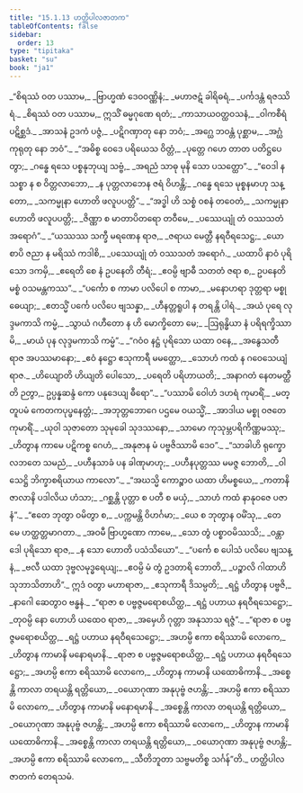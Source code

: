 ```yaml
---
title: "15.1.13 ဟတ္ထိပါလဇာတက"
tableOfContents: false
sidebar:
  order: 13
type: "tipitaka"
basket: "su"
book: "ja1"
---
```



<DynamicBreadcrumb />

<Division number="337" book="ja1" e="ch" v="22" p="350">

<Paragraph number="3201" type="verses" book="ja1">
_“စိရဿံ ဝတ ပဿာမ,_  
_ဗြာဟ္မဏံ ဒေဝဝဏ္ဏိနံ;_  
_မဟာဇဋံ ခါရိဓရံ,_  
_ပင်္ကဒန္တံ ရဇဿိရံ._  

</Paragraph>

</Division>
<Division number="338" book="ja1" e="ch" v="22" p="350">

<Paragraph number="3202" type="verses" book="ja1">
_စိရဿံ ဝတ ပဿာမ,_  
ဣသိံ ဓမ္မဂုဏေ ရတံ;_  
_ကာသာယဝတ္ထဝသနံ,_  
_ဝါကစီရံ ပဋိစ္ဆဒံ._  

</Paragraph>

</Division>
<Division number="339" book="ja1" e="ch" v="22" p="350">

<Paragraph number="3203" type="verses" book="ja1">
_အာသနံ ဥဒကံ ပဇ္ဇံ,_  
_ပဋိဂဏှာတု နော ဘဝံ;_  
_အဂ္ဃေ ဘဝန္တံ ပုစ္ဆာမ,_  
_အဂ္ဃံ ကုရုတု နော ဘဝံ”._  

</Paragraph>

</Division>
<Division number="340" book="ja1" e="ch" v="22" p="350">

<Paragraph number="3204" type="verses" book="ja1">
_“အဓိစ္စ ဝေဒေ ပရိယေသ ဝိတ္တံ,_  
_ပုတ္တေ ဂဟေ တာတ ပတိဋ္ဌပေတွာ;_  
_ဂန္ဓေ ရသေ ပစ္စနုဘုယျ သဗ္ဗံ,_  
_အရညံ သာဓု မုနိ သော ပသတ္ထော”._  

</Paragraph>

</Division>
<Division number="341" book="ja1" e="ch" v="22" p="350">

<Paragraph number="3205" type="verses" book="ja1">
_“ဝေဒါ န သစ္စာ န စ ဝိတ္တလာဘော,_  
_န ပုတ္တလာဘေန ဇရံ ဝိဟန္တိ;_  
_ဂန္ဓေ ရသေ မုစ္စနမာဟု သန္တော,_  
_သကမ္မုနာ ဟောတိ ဖလူပပတ္တိ”._  

</Paragraph>

</Division>
<Division number="342" book="ja1" e="ch" v="22" p="350">

<Paragraph number="3206" type="verses" book="ja1">
_“အဒ္ဓါ ဟိ သစ္စံ ဝစနံ တဝေတံ,_  
_သကမ္မုနာ ဟောတိ ဖလူပပတ္တိ;_  
_ဇိဏ္ဏာ စ မာတာပိတရော တဝီမေ,_  
_ပဿေယျုံ တံ ဝဿသတံ အရောဂံ”._  

</Paragraph>

</Division>
<Division number="343" book="ja1" e="ch" v="22" p="351">

<Paragraph number="3207" type="verses" book="ja1">
_“ယဿဿ သက္ခီ မရဏေန ရာဇ,_  
_ဇရာယ မေတ္တီ နရဝီရသေဋ္ဌ;_  
_ယော စာပိ ဇညာ န မရိဿံ ကဒါစိ,_  
_ပဿေယျုံ တံ ဝဿသတံ အရောဂံ._  

</Paragraph>

</Division>
<Division number="344" book="ja1" e="ch" v="22" p="351">

<Paragraph number="3208" type="verses" book="ja1">
_ယထာပိ နာဝံ ပုရိသော ဒကမှိ,_  
_ဧရေတိ စေ နံ ဥပနေတိ တီရံ;_  
_ဧဝမ္ပိ ဗျာဓီ သတတံ ဇရာ စ,_  
ဥပနေတိ မစ္စံ ဝသမန္တကဿ”._  

</Paragraph>

</Division>
<Division number="345" book="ja1" e="ch" v="22" p="351">

<Paragraph number="3209" type="verses" book="ja1">
_“ပင်္ကော စ ကာမာ ပလိပေါ စ ကာမာ,_  
_မနောဟရာ ဒုတ္တရာ မစ္စုဓေယျာ;_  
_ဧတသ္မိံ ပင်္ကေ ပလိပေ ဗျသန္နာ,_  
_ဟီနတ္တရူပါ န တရန္တိ ပါရံ._  

</Paragraph>

</Division>
<Division number="346" book="ja1" e="ch" v="22" p="351">

<Paragraph number="3210" type="verses" book="ja1">
_အယံ ပုရေ လုဒ္ဒမကာသိ ကမ္မံ,_  
_သွာယံ ဂဟီတော န ဟိ မောက္ခိတော မေ;_  
_ဩရုန္ဓိယာ နံ ပရိရက္ခိဿာမိ,_  
_မာယံ ပုန လုဒ္ဒမကာသိ ကမ္မံ”._  

</Paragraph>

</Division>
<Division number="347" book="ja1" e="ch" v="22" p="351">

<Paragraph number="3211" type="verses" book="ja1">
_“ဂဝံဝ နဋ္ဌံ ပုရိသော ယထာ ဝနေ,_  
_အနွေသတီ ရာဇ အပဿမာနော;_  
_ဧဝံ နဋ္ဌော ဧသုကာရီ မမတ္ထော,_  
_သောဟံ ကထံ န ဂဝေသေယျံ ရာဇ._  

</Paragraph>

</Division>
<Division number="348" book="ja1" e="ch" v="22" p="351">

<Paragraph number="3212" type="verses" book="ja1">
_ဟိယျောတိ ဟိယျတိ ပေါသော,_  
_ပရေတိ ပရိဟာယတိ;_  
_အနာဂတံ နေတမတ္ထီတိ ဉတွာ,_  
ဥပ္ပန္နဆန္ဒံ ကော ပနုဒေယျ ဓီရော”._  

</Paragraph>

</Division>
<Division number="349" book="ja1" e="ch" v="22" p="351">

<Paragraph number="3213" type="verses" book="ja1">
_“ပဿာမိ ဝေါဟံ ဒဟရံ ကုမာရိံ,_  
_မတ္တူပမံ ကေတကပုပ္ဖနေတ္တံ;_  
_အဘုတ္တဘောဂေ ပဌမေ ဝယသ္မိံ,_  
_အာဒါယ မစ္စု ဝဇတေ ကုမာရိံ._  

</Paragraph>

</Division>
<Division number="350" book="ja1" e="ch" v="22" p="352">

<Paragraph number="3214" type="verses" book="ja1">
_ယုဝါ သုဇာတော သုမုခေါ သုဒဿနော,_  
_သာမော ကုသုမ္ဘပရိကိဏ္ဏမဿု;_  
_ဟိတွာန ကာမေ ပဋိကစ္စ ဂေဟံ,_  
_အနုဇာန မံ ပဗ္ဗဇိဿာမိ ဒေဝ”._  

</Paragraph>

</Division>
<Division number="351" book="ja1" e="ch" v="22" p="352">

<Paragraph number="3215" type="verses" book="ja1">
_“သာခါဟိ ရုက္ခော လဘတေ သမညံ,_  
_ပဟီနသာခံ ပန ခါဏုမာဟု;_  
_ပဟီနပုတ္တဿ မမဇ္ဇ ဘောတိ,_  
_ဝါသေဋ္ဌိ ဘိက္ခာစရိယာယ ကာလော”._  

</Paragraph>

</Division>
<Division number="352" book="ja1" e="ch" v="22" p="352">

<Paragraph number="3216" type="verses" book="ja1">
_“အဃသ္မိ ကောဉ္စာဝ ယထာ ဟိမစ္စယေ,_  
_ကတာနိ ဇာလာနိ ပဒါလိယ ဟံသာ;_  
_ဂစ္ဆန္တိ ပုတ္တာ စ ပတီ စ မယှံ,_  
_သာဟံ ကထံ နာနုဝဇေ ပဇာနံ”._  

</Paragraph>

</Division>
<Division number="353" book="ja1" e="ch" v="22" p="352">

<Paragraph number="3217" type="verses" book="ja1">
_“ဧတေ ဘုတွာ ဝမိတွာ စ,_  
_ပက္ကမန္တိ ဝိဟင်္ဂမာ;_  
_ယေ စ ဘုတွာန ဝမိံသု,_  
_တေ မေ ဟတ္ထတ္တမာဂတာ._  

</Paragraph>

</Division>
<Division number="354" book="ja1" e="ch" v="22" p="352">

<Paragraph number="3218" type="verses" book="ja1">
_အဝမီ ဗြာဟ္မဏော ကာမေ,_  
_သော တွံ ပစ္စာဝမိဿသိ;_  
_ဝန္တာဒေါ ပုရိသော ရာဇ,_  
_န သော ဟောတိ ပသံသိယော”._  

</Paragraph>

</Division>
<Division number="355" book="ja1" e="ch" v="22" p="352">

<Paragraph number="3219" type="verses" book="ja1">
_“ပင်္ကေ စ ပေါသံ ပလိပေ ဗျသန္နံ,_  
_ဗလီ ယထာ ဒုဗ္ဗလမုဒ္ဓရေယျ;_  
_ဧဝမ္ပိ မံ တွံ ဥဒတာရိ ဘောတိ,_  
_ပဉ္စာလိ ဂါထာဟိ သုဘာသိတာဟိ”._  

</Paragraph>

</Division>
<Division number="356" book="ja1" e="ch" v="22" p="352">

<Paragraph number="3220" type="verses" book="ja1">
ဣဒံ ဝတွာ မဟာရာဇာ,_  
_ဧသုကာရီ ဒိသမ္ပတိ;_  
_ရဋ္ဌံ ဟိတွာန ပဗ္ဗဇိ,_  
_နာဂေါ ဆေတွာဝ ဗန္ဓနံ._  

</Paragraph>

</Division>
<Division number="357" book="ja1" e="ch" v="22" p="352">

<Paragraph number="3221" type="verses" book="ja1">
_“ရာဇာ စ ပဗ္ဗဇ္ဇမရောစယိတ္ထ,_  
_ရဋ္ဌံ ပဟာယ နရဝီရသေဋ္ဌော;_  
_တုဝမ္ပိ နော ဟောဟိ ယထေဝ ရာဇာ,_  
_အမှေဟိ ဂုတ္တာ အနုသာသ ရဇ္ဇံ”._  

</Paragraph>

</Division>
<Division number="358" book="ja1" e="ch" v="22" p="353">

<Paragraph number="3222" type="verses" book="ja1">
_“ရာဇာ စ ပဗ္ဗဇ္ဇမရောစယိတ္ထ,_  
_ရဋ္ဌံ ပဟာယ နရဝီရသေဋ္ဌော;_  
_အဟမ္ပိ ဧကာ စရိဿာမိ လောကေ,_  
_ဟိတွာန ကာမာနိ မနောရမာနိ._  

</Paragraph>

</Division>
<Division number="359" book="ja1" e="ch" v="22" p="353">

<Paragraph number="3223" type="verses" book="ja1">
_ရာဇာ စ ပဗ္ဗဇ္ဇမရောစယိတ္ထ,_  
_ရဋ္ဌံ ပဟာယ နရဝီရသေဋ္ဌော;_  
_အဟမ္ပိ ဧကာ စရိဿာမိ လောကေ,_  
_ဟိတွာန ကာမာနိ ယထောဓိကာနိ._  

</Paragraph>

</Division>
<Division number="360" book="ja1" e="ch" v="22" p="353">

<Paragraph number="3224" type="verses" book="ja1">
_အစ္စေန္တိ ကာလာ တရယန္တိ ရတ္တိယော,_  
_ဝယောဂုဏာ အနုပုဗ္ဗံ ဇဟန္တိ;_  
_အဟမ္ပိ ဧကာ စရိဿာမိ လောကေ,_  
_ဟိတွာန ကာမာနိ မနောရမာနိ._  

</Paragraph>

</Division>
<Division number="361" book="ja1" e="ch" v="22" p="353">

<Paragraph number="3225" type="verses" book="ja1">
_အစ္စေန္တိ ကာလာ တရယန္တိ ရတ္တိယော,_  
_ဝယောဂုဏာ အနုပုဗ္ဗံ ဇဟန္တိ;_  
_အဟမ္ပိ ဧကာ စရိဿာမိ လောကေ,_  
_ဟိတွာန ကာမာနိ ယထောဓိကာနိ._  

</Paragraph>

</Division>
<Division number="362" book="ja1" e="ch" v="22" p="353">

<Paragraph number="3226" type="verses" book="ja1">
_အစ္စေန္တိ ကာလာ တရယန္တိ ရတ္တိယော,_  
_ဝယောဂုဏာ အနုပုဗ္ဗံ ဇဟန္တိ;_  
_အဟမ္ပိ ဧကာ စရိဿာမိ လောကေ,_  
_သီတိဘူတာ သဗ္ဗမတိစ္စ သင်္ဂန်”တိ._  


</Paragraph>
</Division>

<Paragraph number="3227" type="center" book="ja1">
ဟတ္ထိပါလဇာတကံ တေရသမံ.
</Paragraph>